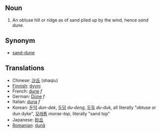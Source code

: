 ==Noun==

#An obtuse hill or ridge as of sand piled up by the wind, hence ''sand dune''.

==Synonym==
*[[sand-dune]]

==Translations==
*Chinese: [[沙丘]] (shaqiu)
*[[Finnish]]: [[dyyni]]
*French: [[dune]] ''f''
*German: [[Düne]] ''f'' 
*Italian: [[duna]] ''f''
*Korean: [[둔덕]] ''dun-dek'', [[두덩]] ''du-deng'', [[두둑]] ''du-duk'', all literally "obtuse or dun dyke", [[모래톱]] ''morae-top'', literally "sand top" 
*Japanese: [[砂丘]]
*[[Romanian]]: [[dună]]